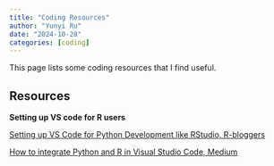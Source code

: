 ```yaml
---
title: "Coding Resources"
author: "Yunyi Ru"
date: "2024-10-28"
categories: [coding]
---
```


This page lists some coding resources that I find useful.

## Resources

**Setting up VS code for R users**

[Setting up VS Code for Python Development like RStudio, R-bloggers](https://www.r-bloggers.com/2020/07/setting-up-vs-code-for-python-development-like-rstudio/)

[How to integrate Python and R in Visual Studio Code, Medium](https://towardsdatascience.com/how-to-integrate-python-and-r-in-visual-studio-code-496a47c90422)
